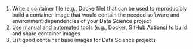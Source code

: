 1. Write a container file (e.g., Dockerfile) that can be used to reproducibly build a
container image that would contain the needed software and environment
dependencies of your Data Science project
2. Use manual and automated tools (e.g., Docker, GitHub Actions) to build and share
container images
3. List good container base images for Data Science projects
